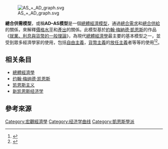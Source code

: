 [[File:AS_+_AD_graph.svg|right]]

'''總合供需模型'''，或稱'''AD–AS模型'''是一個[[總體經濟模型|總體經濟模型]]，通過[[總合需求|總合需求]]和[[總合供給|總合供給]]的關係，來解釋[[價格水平|價格水平]]和[[產出（經濟學）|產出]]的關係。此模型基於[[約翰·梅納德·凱恩斯|約翰·梅納德·凱恩斯]]的作品《[[就業、利息與貨幣的一般理論|就業、利息與貨幣的一般理論]]》，為現代[[總體經濟學|總體經濟學]]最主要的基本模型之一，並受到眾多經濟學家的使用，包括[[自由主義|自由主義]]，[[貨幣主義|貨幣主義]]的[[放任主義|放任主義]]者等等的使用<ref name="經濟學導論2005">{{cite book|author=Chris Mulhearn、Howard R. Vane、James Eden 著（原文作者）|others=經緯工作室 譯|title=經濟學導論|url=http://books.google.com/books?id=uWi5ExD9oPoC&pg=PA289|accessdate=26 January 2014|year=2005|publisher=五南圖書出版股份有限公司|location=台北|language=zh-tw|isbn=978-957-11-4171-8|pages=289–}}</ref><ref name="陳超塵1996">{{cite book|author=陳超塵|title=經濟學原理|url=http://books.google.com/books?id=LA9p2RCt4AgC&pg=PA519|accessdate=26 January 2014|year=1996|publisher=臺灣商務印書館|location=台北|language=zh-tw|isbn=978-957-05-1248-9|pages=519–}}</ref>。

== 相关条目 ==
*[[總體經濟學|總體經濟學]]
*[[约翰·梅纳德·凯恩斯|约翰·梅纳德·凯恩斯]]
*[[凯恩斯主义|凯恩斯主义]]
*[[新凯恩斯经济学|新凯恩斯经济学]]

==參考來源==
{{reflist}}

[[Category:宏觀經濟學|Category:宏觀經濟學]]
[[Category:经济学曲线|Category:经济学曲线]]
[[Category:凱恩斯學派|Category:凱恩斯學派]]
{{经济学小作品}}